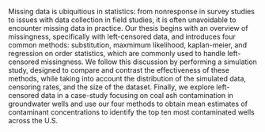 Missing data is ubiquitious in statistics: from nonresponse in survey studies to issues with data collection in field studies, it is often unavoidable to encounter missing data in practice. Our thesis begins with an overview of missingness, specifically with 
left-censored data, and introduces four common methods: substitution, maxmimum likelihood, kaplan-meier, and regression on order statistics, which are commonly used to handle left-censored missingness. We follow this discussion by performing a simulation study, designed to compare and contrast the effectiveness of these methods, while taking into account the distribution of the simulated data, censoring rates, and the size of the dataset. Finally, we explore left-censored data in a case-study focusing on coal ash contamination in groundwater wells and use our four methods to obtain mean estimates of contaminant concentrations to identify the top ten most contaminated wells across the U.S.
